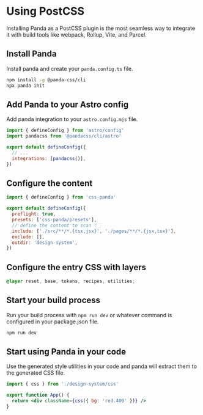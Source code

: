 # Using PostCSS

Installing Panda as a PostCSS plugin is the most seamless way to integrate it with build tools like webpack, Rollup,
Vite, and Parcel.

## Install Panda

Install panda and create your `panda.config.ts` file.

```bash
npm install -g @panda-css/cli
npx panda init
```

## Add Panda to your Astro config

Add panda integration to your `astro.config.mjs` file.

```js
import { defineConfig } from 'astro/config'
import pandacss from '@pandacss/cli/astro'

export default defineConfig({
  // ...
  integrations: [pandacss()],
})
```

## Configure the content

```js {3}
import { defineConfig } from 'css-panda'

export default defineConfig({
  preflight: true,
  presets: ['css-panda/presets'],
  // define the content to scan 👇🏻
  include: ['./src/**/*.{tsx,jsx}', './pages/**/*.{jsx,tsx}'],
  exclude: [],
  outdir: 'design-system',
})
```

## Configure the entry CSS with layers

```css
@layer reset, base, tokens, recipes, utilities;
```

## Start your build process

Run your build process with `npm run dev` or whatever command is configured in your package.json file.

```bash
npm run dev
```

## Start using Panda in your code

Use the generated style utilities in your code and panda will extract them to the generated CSS file.

```jsx
import { css } from './design-system/css'

export function App() {
  return <div className={css({ bg: 'red.400' })} />
}
```
